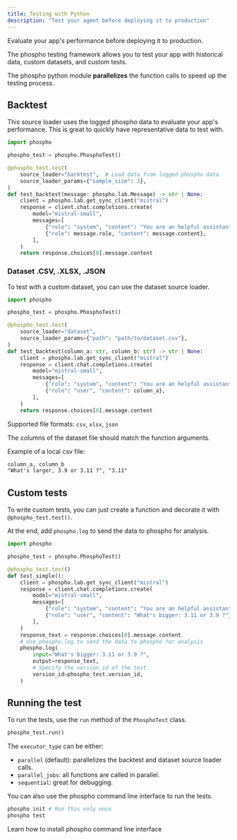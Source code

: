 ```yaml
---
title: Testing with Python
description: "Test your agent before deploying it to production"
---
```


Evaluate your app's performance before deploying it to production. 

The phospho testing framework allows you to test your app with historical data, custom datasets, and custom tests.

The phospho python module **parallelizes** the function calls to speed up the testing process.


## Backtest

This source loader uses the logged phospho data to evaluate your app's performance. This is great to quickly have representative data to test with.

```python
import phospho 

phospho_test = phospho.PhosphoTest()

@phospho_test.test(
    source_loader="backtest",  # Load data from logged phospho data
    source_loader_params={"sample_size": 3},
)
def test_backtest(message: phospho.lab.Message) -> str | None:
    client = phospho.lab.get_sync_client("mistral")
    response = client.chat.completions.create(
        model="mistral-small",
        messages=[
            {"role": "system", "content": "You are an helpful assistant"},
            {"role": message.role, "content": message.content},
        ],
    )
    return response.choices[0].message.content
```


### Dataset .CSV, .XLSX, .JSON

To test with a custom dataset, you can use the dataset source loader.


```python
import phospho 

phospho_test = phospho.PhosphoTest()

@phospho_test.test(
    source_loader="dataset", 
    source_loader_params={"path": "path/to/dataset.csv"},
)
def test_backtest(column_a: str, column_b: str) -> str | None:
    client = phospho.lab.get_sync_client("mistral")
    response = client.chat.completions.create(
        model="mistral-small",
        messages=[
            {"role": "system", "content": "You are an helpful assistant"},
            {"role": "user", "content": column_a},
        ],
    )
    return response.choices[0].message.content
```


Supported file formats: `csv`, `xlsx`, `json`

<Info>
The columns of the dataset file should match the function arguments.
</Info>

Example of a local csv file:

```txt title="path/to/dataset.csv"
column_a, column_b
"What's larger, 3.9 or 3.11 ?", "3.11"
```

## Custom tests

To write custom tests, you can just create a function and decorate it with `@phospho_test.test()`. 

At the end, add `phospho.log` to send the data to phospho for analysis.

```python
import phospho

phospho_test = phospho.PhosphoTest()

@phospho_test.test()
def test_simple():
    client = phospho.lab.get_sync_client("mistral")
    response = client.chat.completions.create(
        model="mistral-small",
        messages=[
            {"role": "system", "content": "You are an helpful assistant"},
            {"role": "user", "content": "What's bigger: 3.11 or 3.9 ?"},
        ],
    )
    response_text = response.choices[0].message.content
    # Use phospho.log to send the data to phospho for analysis
    phospho.log(
        input="What's bigger: 3.11 or 3.9 ?",
        output=response_text,
        # Specify the version_id of the test
        version_id=phospho_test.version_id,
    )
```

## Running the test

To run the tests, use the `run` method of the `PhosphoTest` class.

```python
phospho_test.run()
```

The `executor_type` can be either:
- `parallel` (default): parallelizes the backtest and dataset source loader calls. 
- `parallel_jobs`: all functions are called in parallel.
- `sequential`: great for debugging.

You can also use the phospho command line interface to run the tests. 

```bash
phospho init # Run this only once
phospho test
```

<Card title="phospo CLI" href="/cli" icon="square-terminal">
Learn how to install phospho command line interface
</Card>